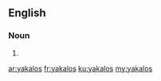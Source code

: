 ==English==

===Noun===
{{head|en|plural}}

# {{plural of|yakalo|lang=en}}

[[ar:yakalos]]
[[fr:yakalos]]
[[ku:yakalos]]
[[my:yakalos]]
